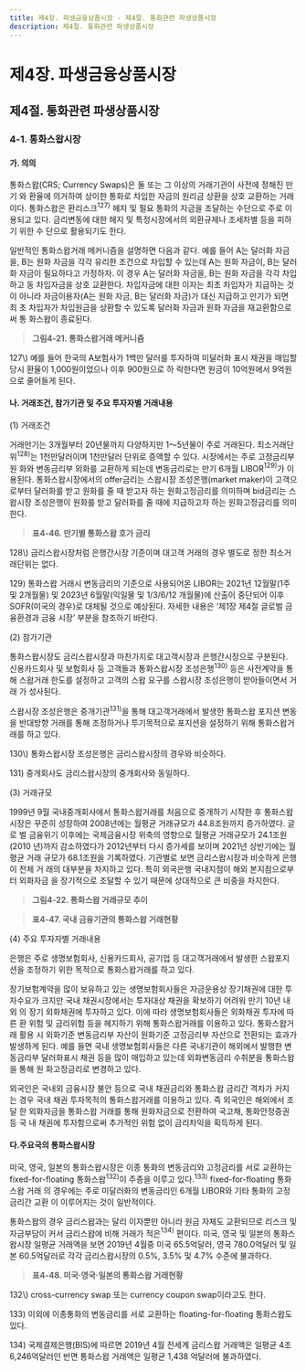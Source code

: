 ```yaml
---
title: 제4장. 파생금융상품시장 - 제4절. 통화관련 파생상품시장
description: 제4절. 통화관련 파생상품시장
---
```


# 제4장. 파생금융상품시장

## 제4절. 통화관련 파생상품시장

### 4-1. 통화스왑시장

#### 가. 의의

통화스왑(CRS; Currency Swaps)은 둘 또는 그 이상의 거래기관이 사전에 정해진 만기
와 환율에 의거하여 상이한 통화로 차입한 자금의 원리금 상환을 상호 교환하는 거래이다.
통화스왑은 환리스크$^{127)}$ 헤지 및 필요 통화의 자금을 조달하는 수단으로 주로 이용되고
있다. 금리변동에 대한 헤지 및 특정시장에서의 외환규제나 조세차별 등을 피하기 위한 수
단으로 활용되기도 한다.

일반적인 통화스왑거래 메커니즘을 설명하면 다음과 같다. 예를 들어 A는 달러화 자금
을, B는 원화 자금을 각각 유리한 조건으로 차입할 수 있는데 A는 원화 자금이, B는 달러
화 자금이 필요하다고 가정하자. 이 경우 A는 달러화 자금을, B는 원화 자금을 각각 차입
하고 동 차입자금을 상호 교환한다. 차입자금에 대한 이자는 최초 차입자가 지급하는 것
이 아니라 자금이용자(A는 원화 자금, B는 달러화 자금)가 대신 지급하고 만기가 되면 최
초 차입자가 차입원금을 상환할 수 있도록 달러화 자금과 원화 자금을 재교환함으로써 통
화스왑이 종료된다.

> __그림4-21. 통화스왑거래 메커니즘__

<GCenterImg src ="/fm/4-21.png" caption="그림4-21. 통화스왑거래 메커니즘"/>


<GComment>
127\) 예를 들어 한국의 A보험사가 1백만 달러를 투자하여 미달러화 표시 채권을 매입할 당시 환율이 1,000원이었으나 이후 900원으로 하
락한다면 원금이 10억원에서 9억원으로 줄어들게 된다.

</GComment>


#### 나. 거래조건, 참가기관 및 주요 투자자별 거래내용

(1) 거래조건

거래만기는 3개월부터 20년물까지 다양하지만 1〜5년물이 주로 거래된다. 최소거래단
위$^{128)}$는 1천만달러이며 1천만달러 단위로 증액할 수 있다. 시장에서는 주로 고정금리부 원
화와 변동금리부 외화를 교환하게 되는데 변동금리로는 만기 6개월 LIBOR$^{129)}$가 이용된다.
통화스왑시장에서의 offer금리는 스왑시장 조성은행(market maker)이 고객으로부터
달러화를 받고 원화를 줄 때 받고자 하는 원화고정금리를 의미하며 bid금리는 스왑시장
조성은행이 원화를 받고 달러화를 줄 때에 지급하고자 하는 원화고정금리를 의미한다.

> __표4-46. 만기별 통화스왑 호가 금리__

<GCenterImg src ="/fm/t4-46.png" caption="표4-46. 만기별 통화스왑 호가 금리"/>

<GComment>
128\) 금리스왑시장처럼 은행간시장 기준이며 대고객 거래의 경우 별도로 정한 최소거래단위는 없다.

129\) 통화스왑 거래시 변동금리의 기준으로 사용되어온 LIBOR는 2021년 12월말(1주 및 2개월물) 및 2023년 6월말(익일물 및 1/3/6/12
개월물)에 산출이 중단되어 이후 SOFR(미국의 경우)로 대체될 것으로 예상된다. 자세한 내용은 ‘제1장 제4절 글로벌 금융환경과 금융
시장’ 부분을 참조하기 바란다.

</GComment>



(2) 참가기관

통화스왑시장도 금리스왑시장과 마찬가지로 대고객시장과 은행간시장으로 구분된다.
신용카드회사 및 보험회사 등 고객들과 통화스왑시장 조성은행$^{130)}$ 등은 사전계약을 통해
스왑거래 한도를 설정하고 고객의 스왑 요구를 스왑시장 조성은행이 받아들이면서 거래
가 성사된다.

스왑시장 조성은행은 중개기관$^{131)}$을 통해 대고객거래에서 발생한 통화스왑 포지션 변동
을 반대방향 거래를 통해 조정하거나 투기목적으로 포지션을 설정하기 위해 통화스왑거
래를 하고 있다.

<GComment>
130\) 통화스왑시장 조성은행은 금리스왑시장의 경우와 비슷하다.

131\) 중개회사도 금리스왑시장의 중개회사와 동일하다.

</GComment>



(3) 거래규모

1999년 9월 국내중개회사에서 통화스왑거래를 처음으로 중개하기 시작한 후 통화스왑
시장은 꾸준히 성장하여 2008년에는 월평균 거래규모가 44.8조원까지 증가하였다. 글로
벌 금융위기 이후에는 국제금융시장 위축의 영향으로 월평균 거래규모가 24.1조원(2010
년)까지 감소하였다가 2012년부터 다시 증가세를 보이며 2021년 상반기에는 월평균 거래
규모가 68.1조원을 기록하였다. 기관별로 보면 금리스왑시장과 비슷하게 은행이 전체 거
래의 대부분을 차지하고 있다. 특히 외국은행 국내지점이 해외 본지점으로부터 외화자금
을 장기적으로 조달할 수 있기 때문에 상대적으로 큰 비중을 차지한다.

> __그림4-22. 통화스왑 거래규모 추이__

<GCenterImg src ="/fm/4-22.png" caption="그림4-22. 통화스왑 거래규모 추이"/>


> __표4-47. 국내 금융기관의 통화스왑 거래현황__

<GCenterImg src ="/fm/t4-47.png" caption="표4-47. 국내 금융기관의 통화스왑 거래현황"/>



(4) 주요 투자자별 거래내용

은행은 주로 생명보험회사, 신용카드회사, 공기업 등 대고객거래에서 발생한 스왑포지
션을 조정하기 위한 목적으로 통화스왑거래를 하고 있다.

장기보험계약을 많이 보유하고 있는 생명보험회사들은 자금운용상 장기채권에 대한 투
자수요가 크지만 국내 채권시장에서는 투자대상 채권을 확보하기 어려워 만기 10년 내외
의 장기 외화채권에 투자하고 있다. 이에 따라 생명보험회사들은 외화채권 투자에 따른 환
위험 및 금리위험 등을 헤지하기 위해 통화스왑거래를 이용하고 있다. 통화스왑거래 활용
시 외화기준 변동금리부 자산이 원화기준 고정금리부 자산으로 전환되는 효과가 발생하게 된다. 예를 들면 국내 생명보험회사들은 다른 국내기관이 해외에서 발행한 변동금리부
달러화표시 채권 등을 많이 매입하고 있는데 외화변동금리 수취분을 통화스왑을 통해 원
화고정금리로 변경하고 있다.

외국인은 국내외 금융시장 불안 등으로 국내 채권금리와 통화스왑 금리간 격차가 커지
는 경우 국내 채권 투자목적의 통화스왑거래를 이용하고 있다. 즉 외국인은 해외에서 조달
한 외화자금을 통화스왑 거래를 통해 원화자금으로 전환하여 국고채, 통화안정증권 등 국
내 채권에 투자함으로써 추가적인 위험 없이 금리차익을 획득하게 된다.


#### 다.주요국의 통화스왑시장

미국, 영국, 일본의 통화스왑시장은 이종 통화의 변동금리와 고정금리를 서로 교환하는
fixed-for-floating 통화스왑$^{132)}$이 주종을 이루고 있다.$^{133)}$ fixed-for-floating 통화스왑 거래
의 경우에는 주로 미달러화의 변동금리인 6개월 LIBOR와 기타 통화의 고정금리간 교환
이 이루어지는 것이 일반적이다.

통화스왑의 경우 금리스왑과는 달리 이자뿐만 아니라 원금 자체도 교환되므로 리스크
및 자금부담이 커서 금리스왑에 비해 거래가 적은$^{134)}$ 편이다. 미국, 영국 및 일본의 통화스
왑시장 일평균 거래액을 보면 2019년 4월중 미국 65.5억달러, 영국 780.0억달러 및 일본
60.5억달러로 각각 금리스왑시장의 0.5%, 3.5% 및 4.7% 수준에 불과하다.

> __표4-48. 미국·영국·일본의 통화스왑 거래현황__

<GCenterImg src ="/fm/t4-48.png" caption="표4-48. 미국·영국·일본의 통화스왑 거래현황"/>


<GComment>
132\) cross-currency swap 또는 currency coupon swap이라고도 한다.

133\) 이외에 이종통화의 변동금리를 서로 교환하는 floating-for-floating 통화스왑도 있다.

134\) 국제결제은행(BIS)에 따르면 2019년 4월 전세계 금리스왑 거래액은 일평균 4조 6,246억달러인 반면 통화스왑 거래액은 일평균 1,438
억달러에 불과하였다.

</GComment>
